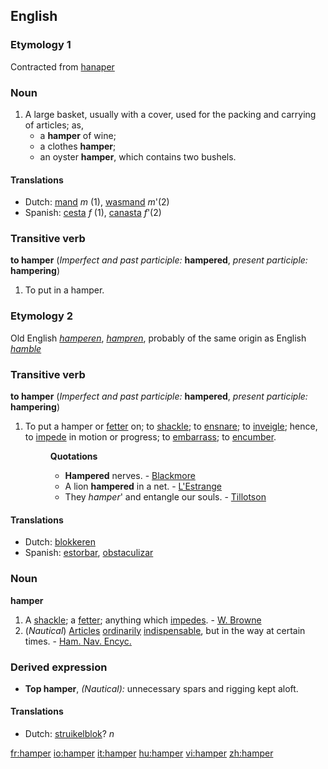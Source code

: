 ==English==
===Etymology 1===
Contracted from [[hanaper]]
===Noun===
#A large basket, usually with a cover, used for the packing and carrying of articles; as,
#* a '''hamper''' of wine; 
#* a clothes '''hamper'''; 
#* an oyster '''hamper''', which contains two bushels.

====Translations====
*Dutch: [[mand]] ''m'' (1), [[wasmand]] ''m'''(2)
*Spanish: [[cesta]] ''f'' (1), [[canasta]] ''f'''(2)

===Transitive verb===
'''to hamper''' (''Imperfect and past participle:'' '''hampered''', ''present participle:'' '''hampering''')
#To put in a hamper.

===Etymology 2===
Old English ''[[hamperen]]'', ''[[hampren]]'', probably of the same origin as English ''[[hamble]]''
===Transitive verb===
'''to hamper''' (''Imperfect and past participle:'' '''hampered''', ''present participle:'' '''hampering''')
#To put a hamper or [[fetter]] on; to [[shackle]]; to [[ensnare]]; to [[inveigle]]; hence, to [[impede]] in motion or progress; to [[embarrass]]; to [[encumber]].
#:'''Quotations'''
#:*'''Hampered''' nerves. - [[Blackmore]]
#:*A lion '''hampered''' in a net. - [[L'Estrange]]
#:*They ''hamper''' and entangle our souls. - [[Tillotson]]

====Translations====

*Dutch: [[blokkeren]]
*Spanish: [[estorbar]], [[obstaculizar]]

===Noun===
'''hamper'''
#A [[shackle]]; a [[fetter]]; anything which [[impede]]s. - [[W. Browne]]
#(''Nautical'') [[Article]]s [[ordinary|ordinarily]] [[indispensable]], but in the way at certain times. - [[Ham. Nav. Encyc.]]
===Derived expression===
*'''Top hamper''', ''(Nautical):'' unnecessary spars and rigging kept aloft.

====Translations====

*Dutch: [[struikelblok]]? ''n''

[[fr:hamper]]
[[io:hamper]]
[[it:hamper]]
[[hu:hamper]]
[[vi:hamper]]
[[zh:hamper]]